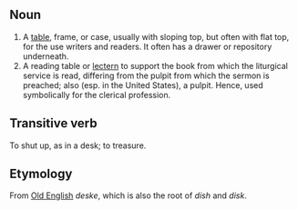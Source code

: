 ==Noun== 

# A [[table]], frame, or case, usually with sloping top, but often with flat top, for the use writers and readers. It often has a drawer or repository underneath.
# A reading table or [[lectern]] to support the book from which the liturgical service is read, differing from the pulpit from which the sermon is preached; also (esp. in the United States), a pulpit. Hence, used symbolically for the clerical profession.

==Transitive verb==
To shut up, as in a desk; to treasure.

==Etymology==
From [[Old English]] ''deske'', which is also the root of ''dish'' and ''disk''.
